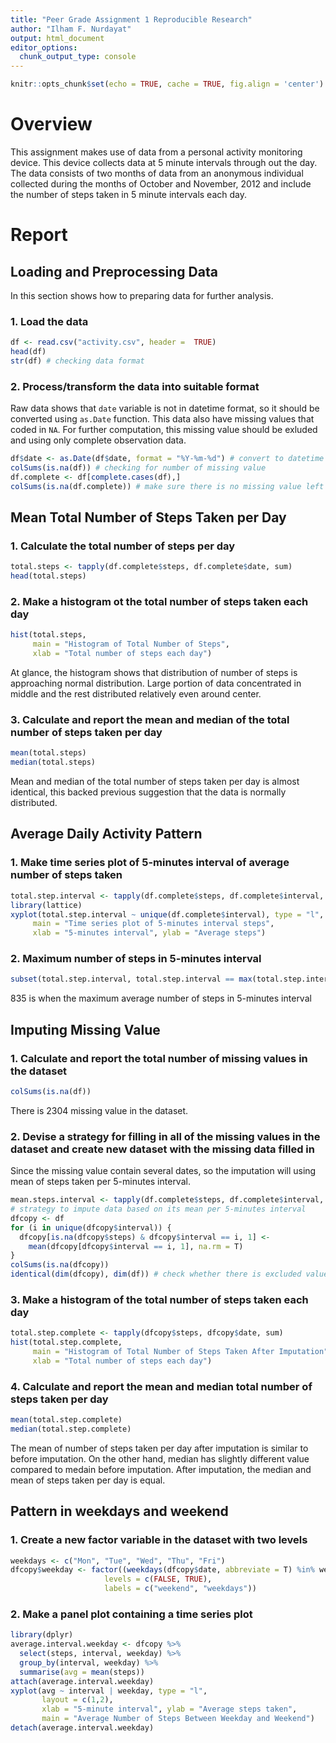 ```yaml
---
title: "Peer Grade Assignment 1 Reproducible Research"
author: "Ilham F. Nurdayat"
output: html_document
editor_options: 
  chunk_output_type: console
---
```


```r
knitr::opts_chunk$set(echo = TRUE, cache = TRUE, fig.align = 'center')
```

# **Overview**

This assignment makes use of data from a personal activity monitoring device. This device collects data at 5 minute intervals through out the day. The data consists of two months of data from an anonymous individual collected during the months of October and November, 2012 and include the number of steps taken in 5 minute intervals each day.

# **Report** 

## Loading and Preprocessing Data

In this section shows how to preparing data for further analysis.

### 1. Load the data
```r
df <- read.csv("activity.csv", header =  TRUE)
head(df)
str(df) # checking data format
```

### 2. Process/transform the data into suitable format

Raw data shows that `date` variable is not in datetime format, so it should be converted using `as.Date` function. This data also have missing values that coded in `NA`. For further computation, this missing value should be exluded and using only complete observation data. 
```r
df$date <- as.Date(df$date, format = "%Y-%m-%d") # convert to datetime variable
colSums(is.na(df)) # checking for number of missing value
df.complete <- df[complete.cases(df),]
colSums(is.na(df.complete)) # make sure there is no missing value left
```

## Mean Total Number of Steps Taken per Day
### 1. Calculate the total number of steps per day
```r
total.steps <- tapply(df.complete$steps, df.complete$date, sum)
head(total.steps)

```

### 2. Make a histogram ot the total number of steps taken each day
```r
hist(total.steps, 
     main = "Histogram of Total Number of Steps", 
     xlab = "Total number of steps each day")
```

At glance, the histogram shows that distribution of number of steps is approaching normal distribution. Large portion of data concentrated in middle and the rest distributed relatively even around center.

### 3. Calculate and report the mean and median of the total number of steps taken per day
```r
mean(total.steps)
median(total.steps)
```

Mean and median of the total number of steps taken per day is almost identical, this backed previous suggestion that the data is normally distributed.

## Average Daily Activity Pattern
### 1. Make time series plot of 5-minutes interval of average number of steps taken

```r
total.step.interval <- tapply(df.complete$steps, df.complete$interval, mean)
library(lattice)
xyplot(total.step.interval ~ unique(df.complete$interval), type = "l", 
     main = "Time series plot of 5-minutes interval steps",
     xlab = "5-minutes interval", ylab = "Average steps")
```

### 2. Maximum number of steps in 5-minutes interval
```r
subset(total.step.interval, total.step.interval == max(total.step.interval))
```

835 is when the maximum average number of steps in 5-minutes interval

## Imputing Missing Value
### 1. Calculate and report the total number of missing values in the dataset
```r
colSums(is.na(df))
```
There is 2304 missing value in the dataset.

### 2. Devise a strategy for filling in all of the missing values in the dataset and create new dataset with the missing data filled in

Since the missing value contain several dates, so the imputation will using mean of steps taken per 5-minutes interval.
```r
mean.steps.interval <- tapply(df.complete$steps, df.complete$interval, mean)
# strategy to impute data based on its mean per 5-minutes interval
dfcopy <- df
for (i in unique(dfcopy$interval)) {
  dfcopy[is.na(dfcopy$steps) & dfcopy$interval == i, 1] <- 
    mean(dfcopy[dfcopy$interval == i, 1], na.rm = T) 
}
colSums(is.na(dfcopy))
identical(dim(dfcopy), dim(df)) # check whether there is excluded value or not
```

### 3. Make a histogram of the total number of steps taken each day 
```r
total.step.complete <- tapply(dfcopy$steps, dfcopy$date, sum)
hist(total.step.complete, 
     main = "Histogram of Total Number of Steps Taken After Imputation",
     xlab = "Total number of steps each day")
```

### 4.  Calculate and report the mean and median total number of steps taken per day

```r
mean(total.step.complete)
median(total.step.complete)
```

The mean of number of steps taken per day after imputation is similar to before imputation. On the other hand, median has slightly different value compared to medain before imputation. After imputation, the median and mean of steps taken per day is equal.

## Pattern in weekdays and weekend

### 1. Create a new factor variable in the dataset with two levels
```r
weekdays <- c("Mon", "Tue", "Wed", "Thu", "Fri")
dfcopy$weekday <- factor((weekdays(dfcopy$date, abbreviate = T) %in% weekdays), 
                     levels = c(FALSE, TRUE), 
                     labels = c("weekend", "weekdays"))
```

### 2. Make a panel plot containing a time series plot 
```r
library(dplyr)
average.interval.weekday <- dfcopy %>%
  select(steps, interval, weekday) %>%
  group_by(interval, weekday) %>%
  summarise(avg = mean(steps))
attach(average.interval.weekday)
xyplot(avg ~ interval | weekday, type = "l", 
       layout = c(1,2), 
       xlab = "5-minute interval", ylab = "Average steps taken",
       main = "Average Number of Steps Between Weekday and Weekend")
detach(average.interval.weekday)
```
